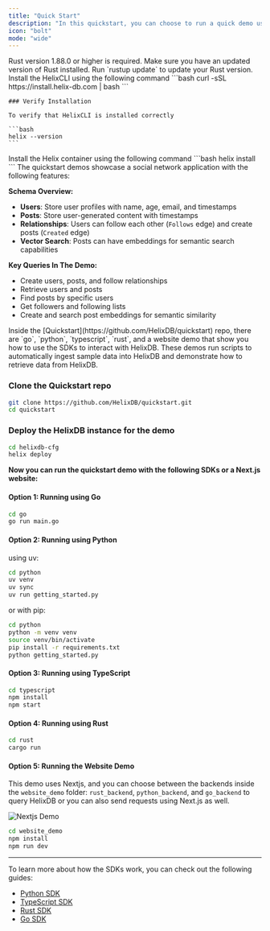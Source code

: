 ```yaml
---
title: "Quick Start"
description: "In this quickstart, you can choose to run a quick demo using the Python, TypeScript, Rust, or Go SDKs, or set up a Next.js app for a website that queries HelixDB."
icon: "bolt"
mode: "wide"
---
```


<Warning>
  Rust version 1.88.0 or higher is required. Make sure you have an updated
  version of Rust installed. Run `rustup update` to update your Rust version.
</Warning>

<Steps titleSize="h2">

  <Step title="Install HelixCLI">
    Install the HelixCLI using the following command
    ```bash
    curl -sSL https://install.helix-db.com | bash
    ```

    ### Verify Installation

    To verify that HelixCLI is installed correctly

    ```bash
    helix --version
    ```

  </Step>

<Step title="Install Helix">
  Install the Helix container using the following command 
    ```bash
    helix install
    ```
</Step>

<Step title="Quick Demo Overview">
The quickstart demos showcase a social network application with the following features:

**Schema Overview:**
- **Users**: Store user profiles with name, age, email, and timestamps
- **Posts**: Store user-generated content with timestamps  
- **Relationships**: Users can follow each other (`Follows` edge) and create posts (`Created` edge)
- **Vector Search**: Posts can have embeddings for semantic search capabilities

**Key Queries In The Demo:**
- Create users, posts, and follow relationships
- Retrieve users and posts
- Find posts by specific users
- Get followers and following lists
- Create and search post embeddings for semantic similarity
</Step>

<Step title="Running a Quick Demo">
Inside the [Quickstart](https://github.com/HelixDB/quickstart) repo, there are `go`, `python`, `typescript`, `rust`, and a website demo that show you how to use the SDKs to interact with HelixDB. These demos run scripts to automatically ingest sample data into HelixDB and demonstrate how to retrieve data from HelixDB.

### Clone the Quickstart repo
```bash
git clone https://github.com/HelixDB/quickstart.git
cd quickstart
```

### Deploy the HelixDB instance for the demo
```bash
cd helixdb-cfg
helix deploy
```

**Now you can run the quickstart demo with the following SDKs or a Next.js website:**

#### Option 1: Running using Go

```bash
cd go
go run main.go
```

#### Option 2: Running using Python
using uv:
```bash
cd python
uv venv
uv sync
uv run getting_started.py
```
or with pip:
```bash
cd python
python -m venv venv
source venv/bin/activate
pip install -r requirements.txt
python getting_started.py
```

#### Option 3: Running using TypeScript
```bash
cd typescript
npm install
npm start
```

#### Option 4: Running using Rust
```bash
cd rust
cargo run
```

#### Option 5: Running the Website Demo

This demo uses Nextjs, and you can choose between the backends inside the `website_demo` folder: `rust_backend`, `python_backend`, and `go_backend` to query HelixDB or you can also send requests using Next.js as well.

![Nextjs Demo](../../images/quickstart_nextjs.png)

```bash
cd website_demo
npm install
npm run dev
```


---

To learn more about how the SDKs work, you can check out the following guides:
- [Python SDK](../sdks/helix-py)
- [TypeScript SDK](../sdks/helix-ts)
- [Rust SDK](../sdks/helix-rs)
- [Go SDK](../sdks/helix-go)


</Step>

</Steps>    